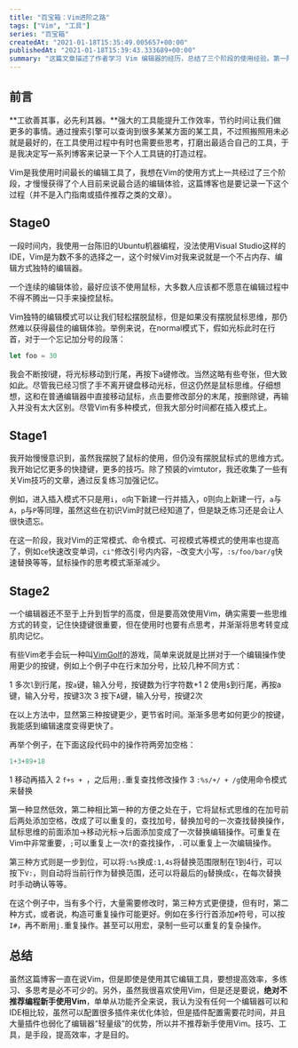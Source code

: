 ```yaml
---
title: "百宝箱：Vim进阶之路"
tags: ["Vim", "工具"]
series: "百宝箱"
createdAt: "2021-01-18T15:35:49.005657+00:00"
publishedAt: "2021-01-18T15:39:43.333689+00:00"
summary: "这篇文章描述了作者学习 Vim 编辑器的经历，总结了三个阶段的使用经验。第一阶段，作者习惯了 Vim 的编辑方式，但仍然有鼠标思维，导致效率不高。第二阶段，作者开始记忆更多的快捷键和技巧，提高了对 Vim 的熟练程度，减少了鼠标思维。第三阶段，作者意识到高效使用 Vim 需要思维方式的转变，需要思考如何更少的按键。文章还举了一些例子来说明如何通过思考来提高编辑效率。最后，作者总结说，虽然 Vim 是一个强大的编辑器，但并不推荐编程新手使用，因为新手需要一个功能齐全的 IDE 来提高效率。"
---
```


## 前言

**工欲善其事，必先利其器。**强大的工具能提升工作效率，节约时间让我们做更多的事情。通过搜索引擎可以查询到很多某某方面的某工具，不过照搬照用未必就是最好的，在工具使用过程中有时也需要些思考，打磨出最适合自己的工具，于是我决定写一系列博客来记录一下个人工具链的打造过程。

Vim是我使用时间最长的编辑工具了，我想在Vim的使用方式上一共经过了三个阶段，才慢慢获得了个人目前来说最合适的编辑体验，这篇博客也是要记录一下这个过程（并不是入门指南或插件推荐之类的文章）。

## Stage0

一段时间内，我使用一台陈旧的Ubuntu机器编程，没法使用Visual Studio这样的IDE，Vim是为数不多的选择之一，这个时候Vim对我来说就是一个不占内存、编辑方式独特的编辑器。

一个连续的编辑体验，最好应该不使用鼠标，大多数人应该都不愿意在编辑过程中不得不腾出一只手来操控鼠标。

Vim独特的编辑模式可以让我们轻松摆脱鼠标，但是如果没有摆脱鼠标思维，那仍然难以获得最佳的编辑体验。举例来说，在normal模式下，假如光标此时在行首，对于一个忘记加分号的段落：

```typescript
let foo = 30
```

我会不断按l键，将光标移动到行尾，再按下a键修改。当然这略有些夸张，但大致如此。尽管我已经习惯了手不离开键盘移动光标，但这仍然是鼠标思维。仔细想想，这和在普通编辑器中直接移动鼠标，点击要修改部分的末尾，按删除键，再输入并没有太大区别。尽管Vim有多种模式，但我大部分时间都在插入模式上。

## Stage1

我开始慢慢意识到，虽然我摆脱了鼠标的使用，但仍没有摆脱鼠标式的思维方式。我开始记忆更多的快捷键，更多的技巧。除了预装的vimtutor，我还收集了一些有关Vim技巧的文章，通过反复练习加强记忆。

例如，进入插入模式不只是用`i`，`o`向下新建一行并插入，`O`则向上新建一行，`a`与`A`，`p`与`P`等同理，虽然这些在初识Vim时就已经知道了，但是缺乏练习还是会让人很快遗忘。

在这一阶段，我对Vim的正常模式、命令模式、可视模式等模式的使用率也提高了，例如`ce`快速改变单词，`ci"`修改引号内内容，`~`改变大小写，`:s/foo/bar/g`快速替换等等，鼠标操作的思考模式渐渐减少。

## Stage2

一个编辑器还不至于上升到哲学的高度，但是要高效使用Vim，确实需要一些思维方式的转变，记住快捷键很重要，但在使用时也要有点思考，并渐渐将思考转变成肌肉记忆。

有些Vim老手会玩一种叫[VimGolf](https://www.vimgolf.com)的游戏，简单来说就是比拼对于一个编辑操作使用更少的按键，例如上个例子中在行末加分号，比较几种不同方式：

1 多次`l`到行尾，按`a`键，输入分号，按键数为行字符数+1
2 使用`$`到行尾，再按a键，输入分号，按键3次
3 按下`A`键，输入分号，按键2次

在以上方法中，显然第三种按键更少，更节省时间。渐渐多思考如何更少的按键，我能感到编辑速度变得更快了。

再举个例子，在下面这段代码中的操作符两旁加空格：

```typescript
1+3+89+18
```

1 移动再插入
2 `f+s + `，之后用`;.`重复查找修改操作
3 `:%s/+/ + /g`使用命令模式来替换

第一种显然低效，第二种相比第一种的方便之处在于，它将鼠标式思维的在加号前后两处添加空格，改成了可以重复的，查找加号，替换加号的一次查找替换操作，鼠标思维的前面添加->移动光标->后面添加变成了一次替换编辑操作。可重复在Vim中非常重要，`;`可以重复上一次`f`的查找操作，`.`可以重复上一次编辑操作。

第三种方式则是一步到位，可以将`:%s`换成`:1,4s`将替换范围限制在1到4行，可以按下`V:`，则自动将当前行作为替换范围，还可以将最后的`g`替换成`c`，在每次替换时手动确认等等。

在这个例子中，当有多个行，大量需要修改时，第三种方式更便捷，但有时，第二种方式，或者说，构造可重复操作可能更好。例如在多行行首添加`#`符号，可以按`I#`，再不断用`j.`重复操作。甚至可以用宏，录制一些可以重复的复杂操作。

## 总结

虽然这篇博客一直在说Vim，但是即使是使用其它编辑工具，要想提高效率，多练习、多思考是必不可少的。另外，虽然我很喜欢使用Vim，但是还是要说，**绝对不推荐编程新手使用Vim**，单单从功能齐全来说，我认为没有任何一个编辑器可以和IDE相比较，虽然可以配置很多插件来优化体验，但是插件配置需要花时间，并且大量插件也弱化了编辑器“轻量级”的优势，所以并不推荐新手使用Vim。技巧、工具，是手段，提高效率，才是目的。
